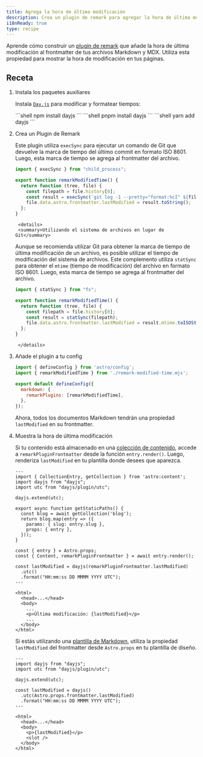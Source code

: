 ```yaml
---
title: Agrega la hora de última modificación
description: Crea un plugin de remark para agregar la hora de última modificación a tu Markdown y MDX
i18nReady: true
type: recipe
---
```



Aprende cómo construir un [plugin de remark](https://github.com/remarkjs/remark) que añade la hora de última modificación al frontmatter de tus archivos Markdown y MDX. Utiliza esta propiedad para mostrar la hora de modificación en tus páginas.

## Receta

1. Instala los paquetes auxiliares

   Instala [`Day.js`](https://www.npmjs.com/package/dayjs) para modificar y formatear tiempos:

   <PackageManagerTabs>
     <Fragment slot="npm">
       ```shell
       npm install dayjs
       ```
     </Fragment>
     <Fragment slot="pnpm">
       ```shell
       pnpm install dayjs
       ```
     </Fragment>
     <Fragment slot="yarn">
       ```shell
       yarn add dayjs
       ```
     </Fragment>
   </PackageManagerTabs>

2. Crea un Plugin de Remark

   Este plugin utiliza `execSync` para ejecutar un comando de Git que devuelve la marca de tiempo del último commit en formato ISO 8601. Luego, esta marca de tiempo se agrega al frontmatter del archivo.

     ```js title="remark-modified-time.mjs"
     import { execSync } from "child_process";

     export function remarkModifiedTime() {
       return function (tree, file) {
         const filepath = file.history[0];
         const result = execSync(`git log -1 --pretty="format:%cI" ${filepath}`);
         file.data.astro.frontmatter.lastModified = result.toString();
       };
     }
     ```
		<details>
		<summary>Utilizando el sistema de archivos en lugar de Git</summary>

      Aunque se recomienda utilizar Git para obtener la marca de tiempo de última modificación de un archivo, es posible utilizar el tiempo de modificación del sistema de archivos.
     Este complemento utiliza `statSync` para obtener el `mtime` (tiempo de modificación) del archivo en formato ISO 8601. Luego, esta marca de tiempo se agrega al frontmatter del archivo.
     
     ```js title="remark-modified-time.mjs"
     import { statSync } from "fs";

     export function remarkModifiedTime() {
       return function (tree, file) {
         const filepath = file.history[0];
         const result = statSync(filepath);
         file.data.astro.frontmatter.lastModified = result.mtime.toISOString();
       };
     }
     ```
		</details>

3. Añade el plugin a tu config

   ```js title="astro.config.mjs"
   import { defineConfig } from 'astro/config';
   import { remarkModifiedTime } from './remark-modified-time.mjs';

   export default defineConfig({
     markdown: {
       remarkPlugins: [remarkModifiedTime],
     },
   });
   ```

   Ahora, todos los documentos Markdown tendrán una propiedad `lastModified` en su frontmatter.

4. Muestra la hora de última modificación

   Si tu contenido está almacenado en una [colección de contenido](/es/guides/content-collections/), accede a `remarkPluginFrontmatter` desde la función `entry.render()`. Luego, renderiza `lastModified` en tu plantilla donde desees que aparezca.

   ```astro title="src/pages/posts/[slug].astro" {3-4,6,17,19-21,28}
   ---
   import { CollectionEntry, getCollection } from 'astro:content';
   import dayjs from "dayjs";
   import utc from "dayjs/plugin/utc";

   dayjs.extend(utc);

   export async function getStaticPaths() {
     const blog = await getCollection('blog');
     return blog.map(entry => ({
       params: { slug: entry.slug },
       props: { entry },
     }));
   }

   const { entry } = Astro.props;
   const { Content, remarkPluginFrontmatter } = await entry.render();

   const lastModified = dayjs(remarkPluginFrontmatter.lastModified)
     .utc()
     .format("HH:mm:ss DD MMMM YYYY UTC");
   ---

   <html>
     <head>...</head>
     <body>
       ...
       <p>Última modificación: {lastModified}</p>
       ...
     </body>
   </html>
   ```

   Si estás utilizando una [plantilla de Markdown](/es/guides/markdown-content/#páginas-de-markdown-y-mdx), utiliza la propiedad `lastModified` del frontmatter desde `Astro.props` en tu plantilla de diseño.

   ```astro title="src/layouts/BlogLayout.astro" {2-3,5,7-9,15}
   ---
   import dayjs from "dayjs";
   import utc from "dayjs/plugin/utc";

   dayjs.extend(utc);

   const lastModified = dayjs()
     .utc(Astro.props.frontmatter.lastModified)
     .format("HH:mm:ss DD MMMM YYYY UTC");
   ---

   <html>
     <head>...</head>
     <body>
       <p>{lastModified}</p>
       <slot />
     </body>
   </html>
   ```
